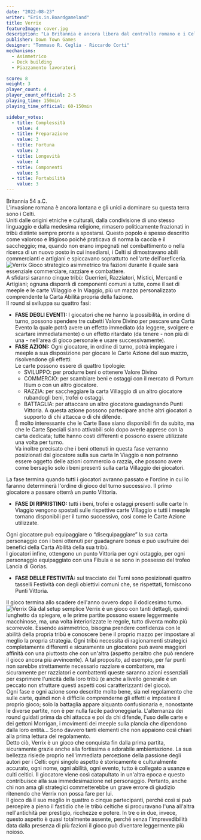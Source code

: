 ```yaml
---
date: "2022-08-23"
writer: "Eris.in.Boardgameland"
title: Verrix
featureImage: cover.jpg
description: "La Britannia è ancora libera dal controllo romano e i Celti dominano su di essa. designer: Emanuele Galletto"
publisher: Down Town Games
designer: "Tommaso R. Ceglia - Riccardo Corti"
mechanisms:
  - Asimmetrico
  - Deck building
  - Piazzamento lavoratori

score: 8
weight: 3
player_count: 4
player_count_official: 2-5
playing_time: 150min
playing_time_official: 60-150min

sidebar_votes:
  - title: Complessità
    value: 4
  - title: Preparazione
    value: 3
  - title: Fortuna
    value: 2
  - title: Longevità
    value: 4
  - title: Componenti
    value: 5
  - title: Portabilità
    value: 3
---
```


<Setting>
  Britannia 54 a.C.
  <br />
  L'invasione romana è ancora lontana e gli unici a dominare su questa terra
  sono i Celti.
  <br />
  Uniti dalle origini etniche e culturali, dalla condivisione di uno stesso
  linguaggio e dalla medesima religione, rimasero politicamente frazionati in
  tribù distinte sempre pronte a spostarsi. Questo popolo è spesso descritto
  come valoroso e litigioso poiché praticava di norma la caccia e il saccheggio;
  ma, quando non erano impegnati nel combattimento o nella ricerca di un nuovo
  posto in cui insediarsi, i Celti si dimostravano abili commercianti e
  artigiani e spiccavano soprattutto nell'arte dell'oreficeria.
</Setting>

<img src="./game1.jpg" alt="Verrix" />

<Rules>
  Gioco strategico asimmetrico tra fazioni durante il quale sarà essenziale
  commerciare, razziare e combattere.
  <br />
  A sfidarsi saranno cinque tribù: Guerrieri, Razziatori, Mistici, Mercanti e
  Artigiani; ognuna disporrà di componenti comuni a tutte, come il set di meeple
  e le carte Villaggio e In Viaggio, più un mazzo personalizzato comprendente la
  Carta Abilità propria della fazione.
  <br />
  Il round si sviluppa su quattro fasi:
  <ul>
    <li>
      <strong>FASE DEGLI EVENTI:</strong> I giocatori che ne hanno la
      possibilità, in ordine di turno, possono spendere tre cubetti Valore
      Divino per pescare una Carta Evento la quale potrà avere un effetto
      immediato (da leggere, svolgere e scartare immediatamente) o un effetto
      ritardato (da tenere - non più di una - nell'area di gioco personale e
      usare successivamente).
    </li>
    <li>
      <strong>FASE AZIONI:</strong> Ogni giocatore, in ordine di turno, potrà
      impiegare i meeple a sua disposizione per giocare le Carte Azione del suo
      mazzo, risolvendone gli effetti:
      <br />
      Le carte possono essere di quattro tipologie:
      <ul>
        <li>SVILUPPO: per produrre beni o ottenere Valore Divino</li>
        <li>
          COMMERCIO: per scambiare beni e ostaggi con il mercato di Portum Itium
          o con un altro giocatore.
        </li>
        <li>
          RAZZIA: per saccheggiare la carta Villaggio di un altro giocatore
          rubandogli beni, trofei o ostaggi.
        </li>
        <li>
          BATTAGLIA: per attaccare un altro giocatore guadagnando Punti
          Vittoria. A questa azione possono partecipare anche altri giocatori a
          supporto di chi attacca o di chi difende.
        </li>
      </ul>È molto interessante che le Carte Base siano disponibili fin da subito,
      ma che le Carte Speciali siano attivabili solo dopo averle apprese con la carta
      dedicata; tutte hanno costi differenti e possono essere utilizzate una volta
      per turno. <br />
      Va inoltre precisato che i beni ottenuti in questa fase verranno
      posizionati dal giocatore sulla sua carta In Viaggio e non potranno essere
      oggetto delle azioni commercio o razzia, che possono avere come bersaglio
      solo i beni presenti sulla carta Villaggio dei giocatori.
    </li>
  </ul>
  La fase termina quando tutti i giocatori avranno passato e l'ordine in cui lo
  faranno determinerà l'ordine di gioco del turno successivo. Il primo giocatore
  a passare otterrà un punto Vittoria.
  <ul>
    <li>
      <strong>FASE DI RIPRISTINO:</strong> tutti i beni, trofei e ostaggi
      presenti sulle carte In Viaggio vengono spostati sulle rispettive carte
      Villaggio e tutti i meeple tornano disponibili per il turno successivo,
      così come le Carte Azione utilizzate.
    </li>
  </ul>
  Ogni giocatore può equipaggiare o “disequipaggiare” la sua carta personaggio
  con i beni ottenuti per guadagnare bonus e può usufruire dei benefici della
  Carta Abilità della sua tribù.
  <br />I giocatori infine, ottengono un punto Vittoria per ogni ostaggio, per ogni
  personaggio equipaggiato con una Fibula e se sono in possesso del trofeo Lancia
  di Gorias.
  <ul>
    <li>
      <strong>FASE DELLE FESTIVITÀ:</strong> sul tracciato dei Turni sono
      posizionati quattro tasselli Festività con degli obiettivi comuni che, se
      rispettati, forniscono Punti Vittoria.
    </li>
  </ul>
  Il gioco termina allo scadere dell'anno ovvero dopo il dodicesimo turno.
</Rules>

<img src="./game2.jpg" alt="Verrix" />

<Feedback>
  Già dal setup semplice Verrix è un gioco con tanti dettagli, quindi lunghetto
  da spiegare, e le prime partite possono essere leggermente macchinose, ma, una
  volta interiorizzate le regole, tutto diventa molto più scorrevole. Essendo
  asimmetrico, bisogna prendere confidenza con le abilità della propria tribù e
  conoscere bene il proprio mazzo per impostare al meglio la propria strategia.
  Ogni tribù necessita di ragionamenti strategici completamente differenti e
  sicuramente un giocatore può avere maggiori affinità con una piuttosto che con
  un'altra (aspetto peraltro che può rendere il gioco ancora più avvincente). A
  tal proposito, ad esempio, per far punti non sarebbe strettamente necessario
  razziare e combattere, ma sicuramente per razziatori e combattenti queste
  saranno azioni essenziali per esprimere l'unicità della loro tribù (e anche a
  livello generale è un peccato non sfruttare questi aspetti così
  caratterizzanti del gioco).
  <br />
  Ogni fase e ogni azione sono descritte molto bene, sia nel regolamento che
  sulle carte, quindi non è difficile comprenderne gli effetti e impostare il
  proprio gioco; solo la battaglia appare alquanto confusionaria e, nonostante
  le diverse partite, non è per nulla facile padroneggiarla. L'alternanza dei
  round guidati prima da chi attacca e poi da chi difende, l'uso delle carte e
  dei gettoni Morrigan, i movimenti dei meeple sulla plancia che dipendono dalla
  loro entità… Sono davvero tanti elementi che non appaiono così chiari alla
  prima lettura del regolamento.
  <br />
  Detto ciò, Verrix è un gioco che conquista fin dalla prima partita,
  sicuramente grazie anche alla fortissima e adorabile ambientazione. La sua
  bellezza risiede proprio nell'immediata percezione della passione degli autori
  per i Celti: ogni singolo aspetto è storicamente e culturalmente accurato,
  ogni nome, ogni abilità, ogni evento, tutto è collegato a usanze e culti
  celtici. Il giocatore viene così catapultato in un'altra epoca e questo
  contribuisce alla sua immedesimazione nel personaggio. Pertanto, anche chi non
  ama gli strategici commetterebbe un grave errore di giudizio ritenendo che
  Verrix non possa fare per lui.
  <br />
  Il gioco dà il suo meglio in quattro o cinque partecipanti, perché così si può
  percepire a pieno il fastidio che le tribù celtiche si procuravano l'una
  all'altra nell'antichità per prestigio, ricchezze e potere. In tre o in due,
  invece, questo aspetto è quasi totalmente assente, perché senza
  l'imprevedibilità data dalla presenza di più fazioni il gioco può diventare
  leggermente più noioso.
</Feedback>

<RandomLink title="Verrix" link="https://dtg-publisher.com/" />
